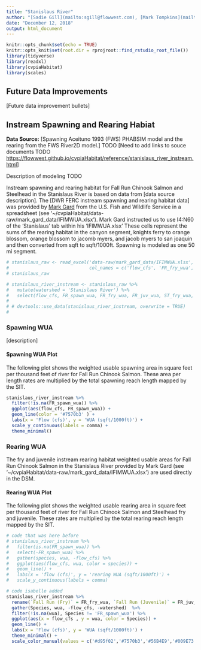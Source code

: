 ```yaml
---
title: "Stanislaus River"
author: "[Sadie Gill](mailto:sgill@flowwest.com), [Mark Tompkins](mailto:mtompkins@flowwest.com)"
date: "December 12, 2018"
output: html_document
---
```


```r
knitr::opts_chunk$set(echo = TRUE)
knitr::opts_knit$set(root.dir = rprojroot::find_rstudio_root_file())
library(tidyverse)
library(readxl)
library(cvpiaHabitat)
library(scales)
```

## Future Data Improvements
[Future data improvement bullets]

## Instream Spawning and Rearing Habiat

**Data Source:** [Spawning Aceituno 1993 (FWS) PHABSIM model and the rearing from the FWS River2D model.] TODO
[Need to add links to souce documents TODO
<https://flowwest.github.io/cvpiaHabitat/reference/stanislaus_river_instream.html>]

Description of modeling TODO

Instream spawning and rearing habitat for Fall Run Chinook Salmon and Steelhead in the Stanislaus River is based on data from [data source description]. The [DWR FERC instream spawning and rearing habitat data] was provided by [Mark Gard](mailto:mark_gard@fws.gov) from the U.S. Fish and Wildlife Service in a spreadsheet (see '~/cvpiaHabitat/data-raw/mark_gard_data/IFIMWUA.xlsx'). Mark Gard instructed us to use I4:N60 of the 'Stanislaus' tab within his 'IFIMWUA.xlsx' These cells represent the sums of the rearing habitat in the canyon segment, knights ferry to orange blossom, orange blossom to jacomb myers, and jacob myers to san joaquin and then converted from sqft to sqft/1000ft. Spawning is modeled
as one 50 mi segment.


```r
# stanislaus_raw <- read_excel('data-raw/mark_gard_data/IFIMWUA.xlsx', range = "I4:N60", sheet = 'Stanislaus',
#                              col_names = c('flow_cfs', 'FR_fry_wua', 'ST_fry_wua', 'FR_juv_wua', 'ST_juv_wua', 'FR_spawn_wua'))
# stanislaus_raw

```


```r
# stanislaus_river_instream <- stanislaus_raw %>% 
#   mutate(watershed = 'Stanislaus River') %>% 
#   select(flow_cfs, FR_spawn_wua, FR_fry_wua, FR_juv_wua, ST_fry_wua, ST_juv_wua, watershed)
# 
# # devtools::use_data(stanislaus_river_instream, overwrite = TRUE)
# 
```

### Spawning WUA 
[description]

#### Spawning WUA Plot
The following plot shows the weighted usable spawning area in square feet per thousand feet of river for Fall Run Chinook Salmon. These area per length rates are multiplied by the total spawning reach length mapped by the SIT. 

```r
stanislaus_river_instream %>%
  filter(!is.na(FR_spawn_wua)) %>%
  ggplot(aes(flow_cfs, FR_spawn_wua)) +
  geom_line(color = '#7570b3' ) +
  labs(x = 'Flow (cfs)', y = 'WUA (sqft/1000ft)') +
  scale_y_continuous(labels = comma) + 
  theme_minimal() 
```

### Rearing WUA
The fry and juvenile instream rearing habitat weighted usable areas for Fall Run Chinook Salmon in the Stanislaus River provided by Mark Gard (see '~/cvpiaHabitat/data-raw/mark_gard_data/IFIMWUA.xlsx') are used directly in the DSM. 

#### Rearing WUA Plot

The following plot shows the weighted usable rearing area in square feet per thousand feet of river for Fall Run Chinook Salmon and Steelhead fry and juvenile. These rates are multiplied by the total rearing reach length mapped by the SIT. 
```r
# code that was here before
# stanislaus_river_instream %>%
#   filter(is.na(FR_spawn_wua)) %>%
#   select(-FR_spawn_wua) %>%
#   gather(species, wua, -flow_cfs) %>%
#   ggplot(aes(flow_cfs, wua, color = species)) +
#   geom_line() +
#   labs(x = 'flow (cfs)', y = 'rearing WUA (sqft/1000ft)') +
#   scale_y_continuous(labels = comma)
```
``` r
# code isabelle added 
stanislaus_river_instream %>% 
  rename(`Fall Run (Fry)` = FR_fry_wua, `Fall Run (Juvenile)` = FR_juv_wua, `Steelhead (Fry)` = ST_fry_wua, `Steelhead (Juvenile)` = ST_juv_wua) %>% 
  gather(Species, wua, -flow_cfs, -watershed)  %>% 
  filter(!is.na(wua), Species != 'FR_spawn_wua') %>%
  ggplot(aes(x = flow_cfs , y = wua, color = Species)) +
  geom_line() +
  labs(x = 'Flow (cfs)', y = 'WUA (sqft/1000ft)') + 
  theme_minimal() + 
  scale_color_manual(values = c('#d95f02','#7570b3','#56B4E9','#009E73'))
```




